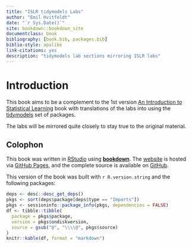 ```yaml
--- 
title: "ISLR tidymodels Labs"
author: "Emil Hvitfeldt"
date: "`r Sys.Date()`"
site: bookdown::bookdown_site
documentclass: book
bibliography: [book.bib, packages.bib]
biblio-style: apalike
link-citations: yes
description: "tidymodels lab sections mirroring ISLR labs"
---
```


# Introduction

This book aims to be a complement to the 1st version [An Introduction to Statistical Learning](https://www.statlearning.com/) book with translations of the labs into using the [tidymodels](https://www.tidymodels.org/) set of packages.

The labs will be mirrored quite closely to stay true to the original material.

## Colophon {-}

This book was written in [RStudio](http://www.rstudio.com/ide/) using [**bookdown**](http://bookdown.org/). The [website](https://emilhvitfeldt.github.io/ISLR-tidymodels-labs/index.html) is hosted via [GitHub Pages](https://pages.github.com/), and the complete source is available on [GitHub](https://github.com/EmilHvitfeldt/ISLR-tidymodels-labs).

This version of the book was built with `r R.version.string` and the following packages:

```r
deps <- desc::desc_get_deps()
pkgs <- sort(deps$package[deps$type == "Imports"])
pkgs <- sessioninfo::package_info(pkgs, dependencies = FALSE)
df <- tibble::tibble(
  package = pkgs$package,
  version = pkgs$ondiskversion,
  source = gsub("@", "\\\\@", pkgs$source)
)
knitr::kable(df, format = "markdown")
```
